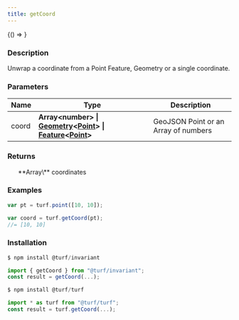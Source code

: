 ```yaml
---
title: getCoord
---
```



<!-- Expose turf as global var for experimenting in the browser console -->

<BrowserOnly>{() => <WindowTurfGlobal turf={turf} />}</BrowserOnly>

### Description

Unwrap a coordinate from a Point Feature, Geometry or a single coordinate.

### Parameters

| Name  | Type                                                                                                                                                                                                                                                                      | Description                          |
| ----- | ------------------------------------------------------------------------------------------------------------------------------------------------------------------------------------------------------------------------------------------------------------------------- | ------------------------------------ |
| coord | **Array\<number> \| [Geometry](https://tools.ietf.org/html/rfc7946#section-3.1)\<[Point](https://tools.ietf.org/html/rfc7946#section-3.1.2)> \| [Feature](https://tools.ietf.org/html/rfc7946#section-3.2)\<[Point](https://tools.ietf.org/html/rfc7946#section-3.1.2)>** | GeoJSON Point or an Array of numbers |

### Returns

<ul>
  **Array\<number>** coordinates

</ul>

### Examples

```javascript
var pt = turf.point([10, 10]);

var coord = turf.getCoord(pt);
//= [10, 10]
```

### Installation

```javascript
$ npm install @turf/invariant

import { getCoord } from "@turf/invariant";
const result = getCoord(...);
```

```javascript
$ npm install @turf/turf

import * as turf from "@turf/turf";
const result = turf.getCoord(...);
```
